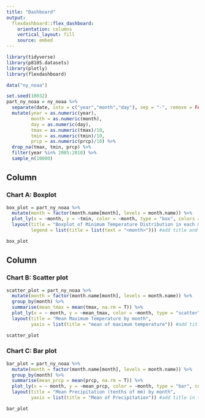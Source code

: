 ```yaml
---
title: "Dashboard"
output: 
  flexdashboard::flex_dashboard:
    orientation: columns
    vertical_layout: fill
    source: embed 
---
```


```r
library(tidyverse)
library(p8105.datasets)
library(plotly)
library(flexdashboard)
```

```r
data("ny_noaa")

set.seed(10032)
part_ny_noaa = ny_noaa %>%
  separate(date, into = c("year","month","day"), sep = "-", remove = FALSE) %>%
  mutate(year = as.numeric(year),
         month = as.numeric(month),
         day = as.numeric(day),
         tmax = as.numeric(tmax)/10,
         tmin = as.numeric(tmin)/10,
         prcp = as.numeric(prcp)/10) %>%
  drop_na(tmax, tmin, prcp) %>%
  filter(year %in% 2005:2010) %>%
  sample_n(10000) 

```

Column {data-width=650}
-----------------------------------------------------------------------

### Chart A: Boxplot

```r
box_plot = part_ny_noaa %>%
  mutate(month = factor(month.name[month], levels = month.name)) %>%
  plot_ly(x = ~month, y = ~tmin, color = ~month, type = "box", colors = "viridis") %>%
  layout(title = "Boxplot of Minimum Temperature Distribution in each month", 
         legend = list(title = list(text = "<month>"))) #add title and lengend title in the graph

box_plot
```

Column {data-width=350}
-----------------------------------------------------------------------

### Chart B: Scatter plot

```r
scatter_plot = part_ny_noaa %>%
  mutate(month = factor(month.name[month], levels = month.name)) %>%
  group_by(month) %>%
  summarise(mean_tmax = mean(tmax, na.rm = T)) %>% 
  plot_ly(x = ~ month, y = ~mean_tmax, color = ~month, type = "scatter", mode = "line", colors = "viridis") %>%
  layout(title = "Mean Maximum Temperature by month", 
         yaxis = list(title = "mean of maximum temperature")) #add title in the graph

scatter_plot
```

### Chart C: Bar plot

```r
bar_plot = part_ny_noaa %>%
  mutate(month = factor(month.name[month], levels = month.name)) %>%
  group_by(month) %>%
  summarise(mean_prcp = mean(prcp, na.rm = T)) %>% 
  plot_ly(x = ~ month, y = ~mean_prcp, color = ~month, type = "bar", colors = "viridis") %>%
  layout(title = "Mean Precipitation (tenths of mm) by month", 
         yaxis = list(title = "Mean of Precipitation")) #add title in the graph

bar_plot

```

